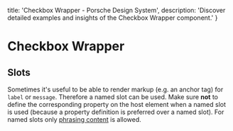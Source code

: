 
  title: 'Checkbox Wrapper - Porsche Design System',
  description: 'Discover detailed examples and insights of the Checkbox Wrapper component.'
}

# Checkbox Wrapper <ComponentStatus tagName="p-checkbox-wrapper"></ComponentStatus>

<TableOfContents headings={[]} />

## Slots

Sometimes it's useful to be able to render markup (e.g. an anchor tag) for `label` or `message`. Therefore a named slot
can be used. Make sure **not** to define the corresponding property on the host element when a named slot is used
(because a property definition is preferred over a named slot). For named slots only
[phrasing content](https://developer.mozilla.org/en-US/docs/Web/Guide/HTML/Content_categories#Phrasing_content) is
allowed.

<ComponentStory story={checkboxWrapperStorySlots} />